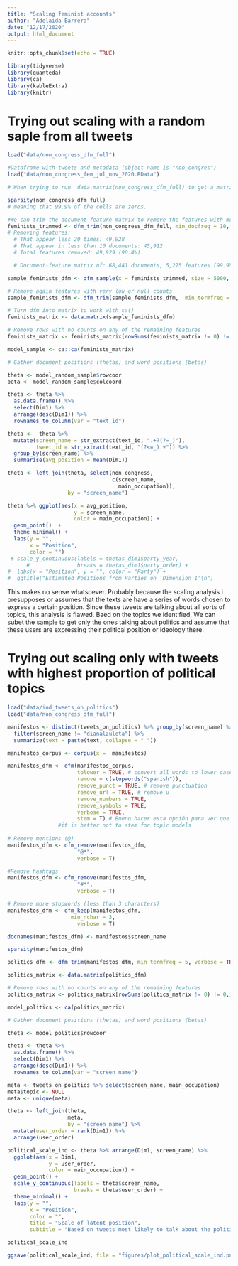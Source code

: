 ```yaml
---
title: "Scaling feminist accounts"
author: "Adelaida Barrera"
date: "12/17/2020"
output: html_document
---
```


```r
knitr::opts_chunk$set(echo = TRUE)

library(tidyverse)
library(quanteda)
library(ca)
library(kableExtra)
library(knitr)


```
# Trying out scaling with a random saple from all tweets 
```r

load("data/non_congress_dfm_full")

#Dataframe with tweets and metadata (object name is "non_congres")
load("data/non_congress_fem_jul_nov_2020.RData")

# When trying to run  data.matrix(non_congress_dfm_full) to get a matrix that ca() can use, we get an error because there are too many counts of 'zero' -too many words appear to seldom.  

sparsity(non_congress_dfm_full)
# meaning that 99.9% of the cells are zeros. 

#We can trim the document feature matrix to remove the features with most empty cells
feminists_trimmed <- dfm_trim(non_congress_dfm_full, min_docfreq = 10, min_termfreq = 20, verbose = TRUE)
# Removing features:
  # That appear less 20 times: 49,928
  # That appear in less than 10 documents: 45,912
  # Total features removed: 49,929 (90.4%).

  # Document-feature matrix of: 68,441 documents, 5,275 features (99.9%       sparse) and 8 docvars

sample_feminists_dfm <- dfm_sample(x = feminists_trimmed, size = 5000, margin = "documents")

# Remove again features with very low or null counts 
sample_feminists_dfm <- dfm_trim(sample_feminists_dfm,  min_termfreq = 5, verbose = TRUE)

# Turn dfm into matrix to work with ca()
feminists_matrix <- data.matrix(sample_feminists_dfm)

# Remove rows with no counts on any of the remaining features
feminists_matrix <- feminists_matrix[rowSums(feminists_matrix != 0) != 0,] 

model_sample <- ca::ca(feminists_matrix)
```

```r

# Gather document positions (thetas) and word positions (betas)

theta <- model_random_sample$rowcoor
beta <- model_random_sample$colcoord

theta <- theta %>% 
  as.data.frame() %>% 
  select(Dim1) %>% 
  arrange(desc(Dim1)) %>% 
  rownames_to_column(var = "text_id")

theta <-  theta %>% 
  mutate(screen_name = str_extract(text_id, ".+?(?=_)"),
         tweet_id = str_extract(text_id, "(?<=_).+")) %>% 
  group_by(screen_name) %>% 
  summarise(avg_position = mean(Dim1))
```

```r


theta <- left_join(theta, select(non_congress,
                                 c(screen_name,
                                   main_occupation)),
                   by = "screen_name")

theta %>% ggplot(aes(x = avg_position, 
                     y = screen_name,
                     color = main_occupation)) +
  geom_point()  +  
  theme_minimal() +
  labs(y = "",
       x = "Position",
       color = "")
 # scale_y_continuous(labels = thetas_dim1$party_year,
      #               breaks = thetas_dim1$party_order) +
#  labs(x = "Position", y = "", color = "Party") +
#  ggtitle("Estimated Positions from Parties on 'Dimension 1'\n")

```

This makes no sense whatsoever. Probably because the scaling analysis i
presupposes or assumes that the texts are have a series of words chosen to express a certain position. Since these tweets are talking about all sorts of topics, this analysis is flawed. Baed on the topics we identified, We can subet the sample to get only the ones talking about politics and assume that these users are expressing their political position or ideology there. 

# Trying out scaling only with tweets with highest proportion of political topics

```r

load("data/ind_tweets_on_politics")
load("data/non_congress_dfm_full")

manifestos <- distinct(tweets_on_politics) %>% group_by(screen_name) %>%
  filter(screen_name != "dianalzuleta") %>% 
  summarize(text = paste(text, collapse = " "))

manifestos_corpus <- corpus(x =  manifestos)

manifestos_dfm <- dfm(manifestos_corpus,
                      tolower = TRUE, # convert all words to lower case 
                      remove = c(stopwords("spanish")),
                      remove_punct = TRUE, # remove punctuation
                      remove_url = TRUE, # remove u
                      remove_numbers = TRUE,
                      remove_symbols = TRUE,
                      verbose = TRUE,
                      stem = T) # Bueno hacer esta opción para ver que está haciendo el dfm.
                #it is better not to stem for topic models  
             
# Remove mentions (@)
manifestos_dfm <- dfm_remove(manifestos_dfm,
                      "@*",
                      verbose = T)

#Remove hashtags         
manifestos_dfm <- dfm_remove(manifestos_dfm,
                      "#*",
                      verbose = T)

# Remove more stopwords (less than 3 characters)
manifestos_dfm <- dfm_keep(manifestos_dfm,
                    min_nchar = 3,
                      verbose = T)

docnames(manifestos_dfm) <- manifestos$screen_name

sparsity(manifestos_dfm)

politics_dfm <- dfm_trim(manifestos_dfm, min_termfreq = 5, verbose = TRUE)

politics_matrix <- data.matrix(politics_dfm)

# Remove rows with no counts on any of the remaining features
politics_matrix <- politics_matrix[rowSums(politics_matrix != 0) != 0,] 

model_politics <- ca(politics_matrix)
```

```r

# Gather document positions (thetas) and word positions (betas)

theta <- model_politics$rowcoor

theta <- theta %>% 
  as.data.frame() %>% 
  select(Dim1) %>% 
  arrange(desc(Dim1)) %>% 
  rownames_to_column(var = "screen_name")

meta <- tweets_on_politics %>% select(screen_name, main_occupation)
meta$topic <- NULL
meta <- unique(meta)

theta <- left_join(theta, 
                   meta,
                   by = "screen_name") %>% 
  mutate(user_order = rank(Dim1)) %>% 
  arrange(user_order)

```

```r

political_scale_ind <- theta %>% arrange(Dim1, screen_name) %>% 
  ggplot(aes(x = Dim1,
             y = user_order,
             color = main_occupation)) +
  geom_point() +
  scale_y_continuous(labels = theta$screen_name,
                     breaks = theta$user_order) +
  theme_minimal() +
  labs(y = "",
       x = "Position",
       color = "",
       title = "Scale of latent position",
       subtitle = "Based on tweets most likely to talk about the political topics")

political_scale_ind 

ggsave(political_scale_ind, file = "figures/plot_political_scale_ind.png")
```




